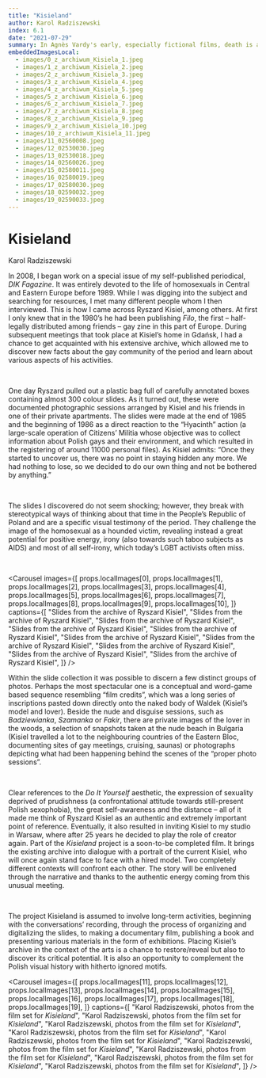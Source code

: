 ```yaml
---
title: "Kisieland"
author: Karol Radziszewski
index: 6.1
date: "2021-07-29"
summary: In Agnès Vardy's early, especially fictional films, death is an existential scandal for the protagonists - it comes out of nowhere, it is absurd, devoid of any sense and justification in a world where beauty and love are synonyms of life. Death appears to be something unthinkable or unimaginable in the strict sense, even if the protagonists have to - or only seemingly - confront it in an individual experience. In Szczęście (Le bonheur, 1965), the death (perhaps suicide) of one of the main characters is the only moment in which the intentionally artificial, overly cheerful and carefree tone of the film is briefly suspended - we see the corpse of a young, beautiful woman whose passing allows us to realize a male fantasy about the almost painless replacement of one woman by another, a wife by a mistress. Thus, dying is not a problem here, at best it deprives the survivors of the problem.
embeddedImagesLocal:
  - images/0_z_archiwum_Kisiela_1.jpeg
  - images/1_z_archiwum_Kisiela_2.jpeg
  - images/2_z_archiwum_Kisiela_3.jpeg
  - images/3_z_archiwum_Kisiela_4.jpeg
  - images/4_z_archiwum_Kisiela_5.jpeg
  - images/5_z_archiwum_Kisiela_6.jpeg
  - images/6_z_archiwum_Kisiela_7.jpeg
  - images/7_z_archiwum_Kisiela_8.jpeg
  - images/8_z_archiwum_Kisiela_9.jpeg
  - images/9_z_archiwum_Kisiela_10.jpeg
  - images/10_z_archiwum_Kisiela_11.jpeg
  - images/11_02560008.jpeg
  - images/12_02530030.jpeg
  - images/13_02530018.jpeg
  - images/14_02560026.jpeg
  - images/15_02580011.jpeg
  - images/16_02580019.jpeg
  - images/17_02580030.jpeg
  - images/18_02590032.jpeg
  - images/19_02590033.jpeg
---
```


# Kisieland

<Author>Karol Radziszewski</Author>

In 2008, I began work on a special issue of my self-published periodical, _DIK Fagazine_. It was entirely devoted to the life of homosexuals in Central and Eastern Europe before 1989. While I was digging into the subject and searching for resources, I met many different people whom I then interviewed. This is how I came across Ryszard Kisiel, among others. At first I only knew that in the 1980’s he had been publishing _Filo_, the first – half-legally distributed among friends – gay zine in this part of Europe. During subsequent meetings that took place at Kisiel’s home in Gdańsk, I had a chance to get acquainted with his extensive archive, which allowed me to discover new facts about the gay community of the period and learn about various aspects of his activities.

<br />

One day Ryszard pulled out a plastic bag full of carefully annotated boxes containing almost 300 colour slides. As it turned out, these were documented photographic sessions arranged by Kisiel and his friends in one of their private apartments. The slides were made at the end of 1985 and the beginning of 1986 as a direct reaction to the “Hyacinth” action (a large-scale operation of Citizens’ Militia whose objective was to collect information about Polish gays and their environment, and which resulted in the registering of around 11000 personal files). As Kisiel admits: “Once they started to uncover us, there was no point in staying hidden any more. We had nothing to lose, so we decided to do our own thing and not be bothered by anything.”

<br />

The slides I discovered do not seem shocking; however, they break with stereotypical ways of thinking about that time in the People’s Republic of Poland and are a specific visual testimony of the period. They challenge the image of the homosexual as a hounded victim, revealing instead a great potential for positive energy, irony (also towards such taboo subjects as AIDS) and most of all self-irony, which today’s LGBT activists often miss.

<br />

<Carousel
  images={[
    props.localImages[0],
    props.localImages[1],
    props.localImages[2],
    props.localImages[3],
    props.localImages[4],
    props.localImages[5],
    props.localImages[6],
    props.localImages[7],
    props.localImages[8],
    props.localImages[9],
    props.localImages[10],
  ]}
  captions={[
    "Slides from the archive of Ryszard Kisiel",
    "Slides from the archive of Ryszard Kisiel",
    "Slides from the archive of Ryszard Kisiel",
    "Slides from the archive of Ryszard Kisiel",
    "Slides from the archive of Ryszard Kisiel",
    "Slides from the archive of Ryszard Kisiel",
    "Slides from the archive of Ryszard Kisiel",
    "Slides from the archive of Ryszard Kisiel",
    "Slides from the archive of Ryszard Kisiel",
    "Slides from the archive of Ryszard Kisiel",
  ]}
/>

Within the slide collection it was possible to discern a few distinct groups of photos. Perhaps the most spectacular one is a conceptual and word-game based sequence resembling “film credits”, which was a long series of inscriptions pasted down directly onto the naked body of Waldek (Kisiel’s model and lover). Beside the nude and disguise sessions, such as _Badziewianka_, _Szamanka_ or _Fakir_, there are private images of the lover in the woods, a selection of snapshots taken at the nude beach in Bulgaria (Kisiel travelled a lot to the neighbouring countries of the Eastern Bloc, documenting sites of gay meetings, cruising, saunas) or photographs depicting what had been happening behind the scenes of the “proper photo sessions”.

<br />

Clear references to the _Do It Yourself_ aesthetic, the expression of sexuality deprived of prudishness (a confrontational attitude towards still-present Polish sexophobia), the great self-awareness and the distance – all of it made me think of Ryszard Kisiel as an authentic and extremely important point of reference. Eventually, it also resulted in inviting Kisiel to my studio in Warsaw, where after 25 years he decided to play the role of creator again. Part of the _Kisieland_ project is a soon-to-be completed film. It brings the existing archive into dialogue with a portrait of the current Kisiel, who will once again stand face to face with a hired model. Two completely different contexts will confront each other. The story will be enlivened through the narrative and thanks to the authentic energy coming from this unusual meeting.

<br />

The project Kisieland is assumed to involve long-term activities, beginning with the conversations’ recording, through the process of organizing and digitalizing the slides, to making a documentary film, publishing a book and presenting various materials in the form of exhibitions. Placing Kisiel’s archive in the context of the arts is a chance to restore/reveal but also to discover its critical potential. It is also an opportunity to complement the Polish visual history with hitherto ignored motifs.

<Carousel
  images={[
    props.localImages[11],
    props.localImages[12],
    props.localImages[13],
    props.localImages[14],
    props.localImages[15],
    props.localImages[16],
    props.localImages[17],
    props.localImages[18],
    props.localImages[19],
  ]}
  captions={[
    "Karol Radziszewski, photos from the film set for *Kisieland*",
    "Karol Radziszewski, photos from the film set for *Kisieland*",
    "Karol Radziszewski, photos from the film set for *Kisieland*",
    "Karol Radziszewski, photos from the film set for *Kisieland*",
    "Karol Radziszewski, photos from the film set for *Kisieland*",
    "Karol Radziszewski, photos from the film set for *Kisieland*",
    "Karol Radziszewski, photos from the film set for *Kisieland*",
    "Karol Radziszewski, photos from the film set for *Kisieland*",
    "Karol Radziszewski, photos from the film set for *Kisieland*",
  ]}
/>
